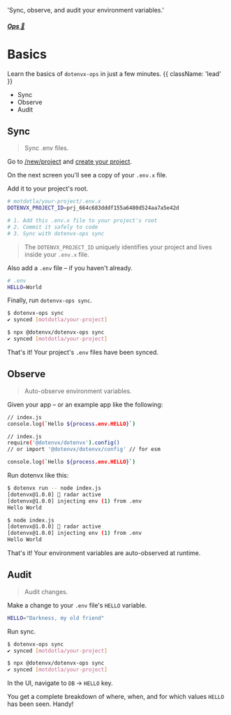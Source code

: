 
  'Sync, observe, and audit your environment variables.'

##### [Ops 📡](/docs/ops)
# Basics

Learn the basics of `dotenvx-ops` in just a few minutes. {{ className: 'lead' }}

- Sync
- Observe
- Audit

## Sync

> Sync .env files.

Go to [/new/project](https://ops.dotenvx.com/new/project) and [create your project](https://ops.dotenvx.com/new/project).

<ScreenshotBrowser url='https://github.com/user-attachments/assets/1e2be6ba-2734-40c6-9154-413ad374e097' www='ops.dotenvx.com' width='md:w-4/6' />

On the next screen you'll see a copy of your `.env.x` file.

<ScreenshotBrowser url='https://github.com/user-attachments/assets/2ada67da-dec1-42eb-8800-930ba1bf7619' www='ops.dotenvx.com' width='md:w-4/6' />

Add it to your project's root.

```bash {{ title: ".env.x" }}
# motdotla/your-project/.env.x
DOTENVX_PROJECT_ID=prj_664c683dddf155a6480d524aa7a5e42d

# 1. Add this .env.x file to your project's root
# 2. Commit it safely to code
# 3. Sync with dotenvx-ops sync
```

> The `DOTENVX_PROJECT_ID` uniquely identifies your project and lives inside your `.env.x` file.

Also add a `.env` file – if you haven't already.

```bash {{ title: ".env" }}
# .env
HELLO=World
```

Finally, run `dotenvx-ops sync`.

<CodeGroup>

```bash {{ title: "Curl" }}
$ dotenvx-ops sync
✔ synced [motdotla/your-project]
```

```bash {{ title: "Npm" }}
$ npx @dotenvx/dotenvx-ops sync
✔ synced [motdotla/your-project]
```

</CodeGroup>

That's it! Your project's `.env` files have been synced.

<ScreenshotBrowser url='https://github.com/user-attachments/assets/b343bb41-efac-4465-b9cb-6ff5928b86b1' www='ops.dotenvx.com' width='md:w-4/6' />

## Observe

> Auto-observe environment variables.

Given your app – or an example app like the following:

<CodeGroup>

```bash {{ title: "Curl" }}
// index.js
console.log(`Hello ${process.env.HELLO}`)
```

```bash {{ title: "Npm" }}
// index.js
require('@dotenvx/dotenvx').config()
// or import '@dotenvx/dotenvx/config' // for esm

console.log(`Hello ${process.env.HELLO}`)
```

</CodeGroup>

Run dotenvx like this:

<CodeGroup>

```bash {{ title: "Curl" }}
$ dotenvx run -- node index.js
[dotenvx@1.0.0] 📡 radar active
[dotenvx@1.0.0] injecting env (1) from .env
Hello World
```

```bash {{ title: "Npm" }}
$ node index.js
[dotenvx@1.0.0] 📡 radar active
[dotenvx@1.0.0] injecting env (1) from .env
Hello World
```

</CodeGroup>

That's it! Your environment variables are auto-observed at runtime.

<ScreenshotBrowser url='https://github.com/user-attachments/assets/0ba3ee43-e490-417b-8e3e-367f6a179290' www='ops.dotenvx.com' width='md:w-4/6' />

## Audit

> Audit changes.

Make a change to your `.env` file's `HELLO` variable.

```bash {{ title: ".env" }}
HELLO="Darkness, my old friend"
```

Run sync.

<CodeGroup>

```bash {{ title: "Curl" }}
$ dotenvx-ops sync
✔ synced [motdotla/your-project]
```

```bash {{ title: "Npm" }}
$ npx @dotenvx/dotenvx-ops sync
✔ synced [motdotla/your-project]
```

</CodeGroup>

In the UI, navigate to `DB` -> `HELLO` key.

<ScreenshotBrowser url='https://github.com/user-attachments/assets/b60b571d-850a-4bbb-b71f-a4a2bc714614' www='ops.dotenvx.com' width='md:w-4/6' />

You get a complete breakdown of where, when, and for which values `HELLO` has been seen. Handy!
